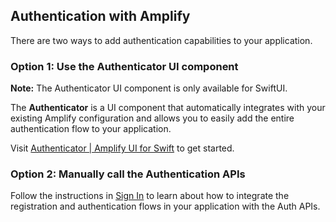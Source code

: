 ## Authentication with Amplify

There are two ways to add authentication capabilities to your application.

### Option 1: Use the Authenticator UI component
<Callout warning>

**Note:** The Authenticator UI component is only available for SwiftUI.

</Callout>

The **Authenticator** is a UI component that automatically integrates with your existing Amplify configuration and allows you to easily add the entire authentication flow to your application.

Visit [Authenticator | Amplify UI for Swift](https://ui.docs.amplify.aws/swift/connected-components/authenticator) to get started.

### Option 2: Manually call the Authentication APIs

Follow the instructions in [Sign In](/gen1/[platform]/build-a-backend/auth/enable-sign-in/) to learn about how to integrate the registration and authentication flows in your application with the Auth APIs.
